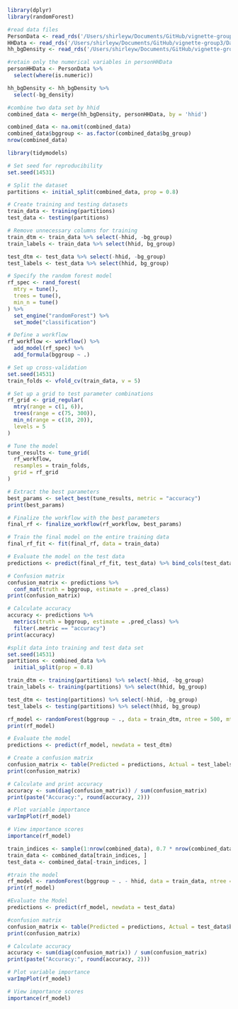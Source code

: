 ```r
library(dplyr)
library(randomForest)
```

```r
#read data files
PersonData <- read_rds('/Users/shirleyw/Documents/GitHub/vignette-group3/Data/raw/PersonData_111A.Rds')
HHData <- read_rds('/Users/shirleyw/Documents/GitHub/vignette-group3/Data/raw/HHData_111A.Rds')
hh_bgDensity <- read_rds('/Users/shirleyw/Documents/GitHub/vignette-group3/Data/raw/hh_bgDensity.Rds')
```

```r
#retain only the numerical variables in personHHData
personHHData <- PersonData %>% 
  select(where(is.numeric))

hh_bgDensity <- hh_bgDensity %>% 
  select(-bg_density)

#combine two data set by hhid
combined_data <- merge(hh_bgDensity, personHHData, by = 'hhid')

combined_data <- na.omit(combined_data)
combined_data$bggroup <- as.factor(combined_data$bg_group)
nrow(combined_data)
```
```r
library(tidymodels)

# Set seed for reproducibility
set.seed(14531)

# Split the dataset
partitions <- initial_split(combined_data, prop = 0.8)

# Create training and testing datasets
train_data <- training(partitions)
test_data <- testing(partitions)

# Remove unnecessary columns for training
train_dtm <- train_data %>% select(-hhid, -bg_group)
train_labels <- train_data %>% select(hhid, bg_group)

test_dtm <- test_data %>% select(-hhid, -bg_group)
test_labels <- test_data %>% select(hhid, bg_group)

# Specify the random forest model
rf_spec <- rand_forest(
  mtry = tune(),
  trees = tune(),
  min_n = tune()
) %>% 
  set_engine("randomForest") %>% 
  set_mode("classification")

# Define a workflow
rf_workflow <- workflow() %>% 
  add_model(rf_spec) %>% 
  add_formula(bggroup ~ .)

# Set up cross-validation
set.seed(14531)
train_folds <- vfold_cv(train_data, v = 5)

# Set up a grid to test parameter combinations
rf_grid <- grid_regular(
  mtry(range = c(1, 6)), 
  trees(range = c(75, 300)),
  min_n(range = c(10, 20)),
  levels = 5
)

# Tune the model
tune_results <- tune_grid(
  rf_workflow,
  resamples = train_folds,
  grid = rf_grid
)

# Extract the best parameters
best_params <- select_best(tune_results, metric = "accuracy")
print(best_params)

# Finalize the workflow with the best parameters
final_rf <- finalize_workflow(rf_workflow, best_params)

# Train the final model on the entire training data
final_rf_fit <- fit(final_rf, data = train_data)

# Evaluate the model on the test data
predictions <- predict(final_rf_fit, test_data) %>% bind_cols(test_data)

# Confusion matrix
confusion_matrix <- predictions %>% 
  conf_mat(truth = bggroup, estimate = .pred_class)
print(confusion_matrix)

# Calculate accuracy
accuracy <- predictions %>% 
  metrics(truth = bggroup, estimate = .pred_class) %>% 
  filter(.metric == "accuracy")
print(accuracy)
```



```r
#split data into training and test data set
set.seed(14531)
partitions <- combined_data %>% 
  initial_split(prop = 0.8)

train_dtm <- training(partitions) %>% select(-hhid, -bg_group)
train_labels <- training(partitions) %>% select(hhid, bg_group)

test_dtm <- testing(partitions) %>% select(-hhid, -bg_group)
test_labels <- testing(partitions) %>% select(hhid, bg_group)
```

```r
rf_model <- randomForest(bggroup ~ ., data = train_dtm, ntree = 500, mtry = 3, importance = TRUE)
print(rf_model)
```

```r
# Evaluate the model
predictions <- predict(rf_model, newdata = test_dtm)
```

```r
# Create a confusion matrix
confusion_matrix <- table(Predicted = predictions, Actual = test_labels$bg_group)
print(confusion_matrix)

# Calculate and print accuracy
accuracy <- sum(diag(confusion_matrix)) / sum(confusion_matrix)
print(paste("Accuracy:", round(accuracy, 2)))
```

```r
# Plot variable importance
varImpPlot(rf_model)

# View importance scores
importance(rf_model)
```








```r
train_indices <- sample(1:nrow(combined_data), 0.7 * nrow(combined_data))
train_data <- combined_data[train_indices, ]
test_data <- combined_data[-train_indices, ]
```

```r
#train the model
rf_model <- randomForest(bggroup ~ . - hhid, data = train_data, ntree = 500, mtry = 3, importance = TRUE)
print(rf_model)
```

```r
#Evaluate the Model
predictions <- predict(rf_model, newdata = test_data)

#confusion matrix
confusion_matrix <- table(Predicted = predictions, Actual = test_data$bggroup)
print(confusion_matrix)

# Calculate accuracy
accuracy <- sum(diag(confusion_matrix)) / sum(confusion_matrix)
print(paste("Accuracy:", round(accuracy, 2)))
```

```r
# Plot variable importance
varImpPlot(rf_model)

# View importance scores
importance(rf_model)
```